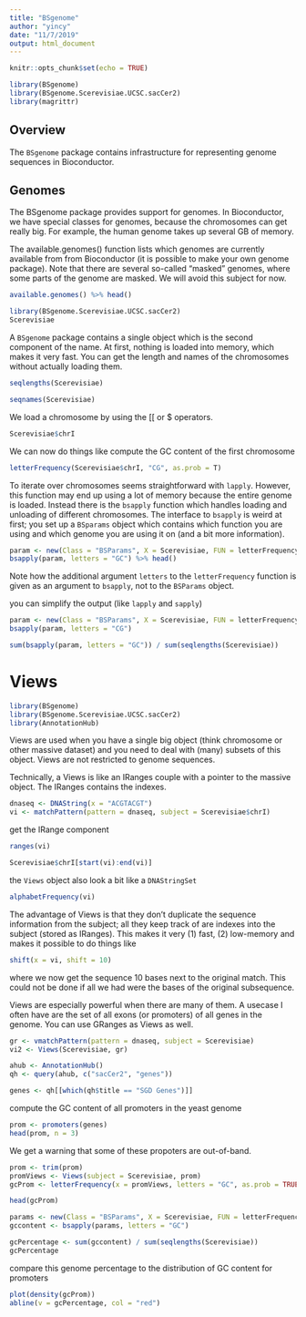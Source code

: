 ```yaml
---
title: "BSgenome"
author: "yincy"
date: "11/7/2019"
output: html_document
---
```


```r
knitr::opts_chunk$set(echo = TRUE)
```


```r
library(BSgenome)
library(BSgenome.Scerevisiae.UCSC.sacCer2)
library(magrittr)
```


## Overview  
The `BSgenome` package contains infrastructure for representing genome sequences in Bioconductor.  


## Genomes  
The BSgenome package provides support for genomes. In Bioconductor, we have special classes for genomes, because the chromosomes can get really big. For example, the human genome takes up several GB of memory.  

The available.genomes() function lists which genomes are currently available from from Bioconductor (it is possible to make your own genome package). Note that there are several so-called “masked” genomes, where some parts of the genome are masked. We will avoid this subject for now.  

```r
available.genomes() %>% head()
```


```r
library(BSgenome.Scerevisiae.UCSC.sacCer2)
Scerevisiae
```

A `BSgenome` package contains a single object which is the second component of the name. At first, nothing is loaded into memory, which makes it very fast. You can get the length and names of the chromosomes without actually loading them.  

```r
seqlengths(Scerevisiae)
```


```r
seqnames(Scerevisiae)
```

We load a chromosome by using the [[ or $ operators.  
```r
Scerevisiae$chrI
```


We can now do things like compute the GC content of the first chromosome  
```r
letterFrequency(Scerevisiae$chrI, "CG", as.prob = T)
```


To iterate over chromosomes seems straightforward with `lapply`. However, this function may end up using a lot of memory because the entire genome is loaded. Instead there is the `bsapply` function which handles loading and unloading of different chromosomes. The interface to `bsapply` is weird at first; you set up a `BSparams` object which contains which function you are using and which genome you are using it on (and a bit more information).  

```r
param <- new(Class = "BSParams", X = Scerevisiae, FUN = letterFrequency)
bsapply(param, letters = "GC") %>% head()
```


Note how the additional argument `letters` to the `letterFrequency` function is given as an argument to `bsapply`, not to the `BSParams` object.  

you can simplify the output (like `lapply` and `sapply`)  
```r
param <- new(Class = "BSParams", X = Scerevisiae, FUN = letterFrequency, simplify = T)
bsapply(param, letters = "CG")
```


```r
sum(bsapply(param, letters = "GC")) / sum(seqlengths(Scerevisiae))
```


# Views  
```r
library(BSgenome)
library(BSgenome.Scerevisiae.UCSC.sacCer2)
library(AnnotationHub)
```

Views are used when you have a single big object (think chromosome or other massive dataset) and you need to deal with (many) subsets of this object. Views are not restricted to genome sequences.  

Technically, a Views is like an IRanges couple with a pointer to the massive object. The IRanges contains the indexes.  

```r
dnaseq <- DNAString(x = "ACGTACGT")
vi <- matchPattern(pattern = dnaseq, subject = Scerevisiae$chrI)
```

get the IRange component  
```r
ranges(vi)
```

```r
Scerevisiae$chrI[start(vi):end(vi)]
```


the `Views` object also look a bit like a `DNAStringSet`  
```r
alphabetFrequency(vi)
```

The advantage of Views is that they don’t duplicate the sequence information from the subject; all they keep track of are indexes into the subject (stored as IRanges). This makes it very (1) fast, (2) low-memory and makes it possible to do things like  

```r
shift(x = vi, shift = 10)
```

where we now get the sequence 10 bases next to the original match. This could not be done if all we had were the bases of the original subsequence.  


Views are especially powerful when there are many of them. A usecase I often have are the set of all exons (or promoters) of all genes in the genome. You can use GRanges as Views as well.  
```r
gr <- vmatchPattern(pattern = dnaseq, subject = Scerevisiae)
vi2 <- Views(Scerevisiae, gr)
```

```r
ahub <- AnnotationHub()
qh <- query(ahub, c("sacCer2", "genes"))
```

```r
genes <- qh[[which(qh$title == "SGD Genes")]]
```

compute the GC content of all promoters in the yeast genome  
```r
prom <- promoters(genes)
head(prom, n = 3)
```

We get a warning that some of these propoters are out-of-band.  
```r
prom <- trim(prom)
promViews <- Views(subject = Scerevisiae, prom)
gcProm <- letterFrequency(x = promViews, letters = "GC", as.prob = TRUE)

head(gcProm)
```


```r
params <- new(Class = "BSParams", X = Scerevisiae, FUN = letterFrequency, simplify = TRUE)
gccontent <- bsapply(params, letters = "GC")

gcPercentage <- sum(gccontent) / sum(seqlengths(Scerevisiae))
gcPercentage
```


compare this genome percentage to the distribution of GC content for promoters  
```r
plot(density(gcProm))
abline(v = gcPercentage, col = "red")
```


















